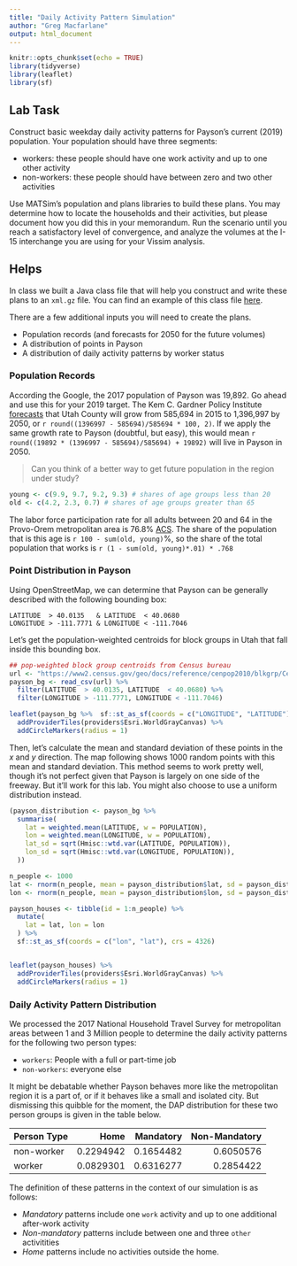 ```yaml
---
title: "Daily Activity Pattern Simulation"
author: "Greg Macfarlane"
output: html_document
---
```


```r
knitr::opts_chunk$set(echo = TRUE)
library(tidyverse)
library(leaflet)
library(sf)
```

## Lab Task
Construct basic weekday daily activity patterns for Payson's current (2019) population. Your population should have three segments:

  - workers: these people should have one work activity and up to one other activity
  - non-workers: these people should have between zero and two other activities
  
Use MATSim's population and plans libraries to build these plans. You may
determine how to locate the households and their activities, but please document
how you did this in your memorandum. Run the scenario until you reach a
satisfactory level of convergence, and analyze the volumes at the I-15
interchange you are using for your Vissim analysis.


## Helps

In class we built a Java class file that will help you construct and write these
plans to an `xml.gz` file. You can find an example of this class file 
[here](materials/PlansMaker.java).

There are a few additional inputs you will need to create the plans. 

  - Population records (and forecasts for 2050 for the future volumes)
  - A distribution of points in Payson
  - A distribution of daily activity patterns by worker status
  
### Population Records
According the Google, the 2017 population of Payson was 19,892. Go ahead and 
use this for your 2019 target. The Kem C. Gardner Policy Institute 
[forecasts](https://gardner.utah.edu/wp-content/uploads/Projections-Brief-Final.pdf)
that Utah County will grow from 585,694 in 2015 to 1,396,997 by 2050, or 
`r round((1396997 - 585694)/585694 * 100, 2)`. If we apply the same growth rate
to Payson (doubtful, but easy), this would mean `r round((19892 * (1396997 - 585694)/585694) + 19892)`
will live in Payson in 2050.

> Can you think of a better way to get future population in the region under
study?

```r
young <- c(9.9, 9.7, 9.2, 9.3) # shares of age groups less than 20
old <- c(4.2, 2.3, 0.7) # shares of age groups greater than 65
```

The labor force 
participation rate for all adults between 20 and 64 in the Provo-Orem metropolitan 
area is 76.8% [ACS](https://factfinder.census.gov/bkmk/table/1.0/en/ACS/17_5YR/S2301/312M300US393404962470).
The share of the population that is this age is `r 100 - sum(old, young)`%,
so the share of the total population that works is `r (1 - sum(old, young)*.01) * .768`
  
  
### Point Distribution in Payson
Using OpenStreetMap, we can determine that Payson can be generally described
with the following bounding box:

```
LATITUDE  > 40.0135   & LATITUDE  < 40.0680
LONGITUDE > -111.7771 & LONGITUDE < -111.7046
```

Let's get the population-weighted centroids for block groups in Utah that
fall inside this bounding box.

```r
## pop-weighted block group centroids from Census bureau
url <- "https://www2.census.gov/geo/docs/reference/cenpop2010/blkgrp/CenPop2010_Mean_BG49.txt"
payson_bg <- read_csv(url) %>%
  filter(LATITUDE  > 40.0135, LATITUDE  < 40.0680) %>%
  filter(LONGITUDE > -111.7771, LONGITUDE < -111.7046)
```


```r
leaflet(payson_bg %>%  sf::st_as_sf(coords = c("LONGITUDE", "LATITUDE"), crs = 4326) ) %>%
  addProviderTiles(providers$Esri.WorldGrayCanvas) %>%
  addCircleMarkers(radius = 1)
```

Then, let's calculate the mean and standard deviation of these points
in the $x$ and $y$ direction. The map following shows 1000 random points
with this mean and standard deviation. This method seems to work pretty
well, though it's not perfect given that Payson is largely on one side of the
freeway. But it'll work for this lab. You might also choose to use a uniform
distribution instead.

```r
(payson_distribution <- payson_bg %>%
  summarise(
    lat = weighted.mean(LATITUDE, w = POPULATION),
    lon = weighted.mean(LONGITUDE, w = POPULATION),
    lat_sd = sqrt(Hmisc::wtd.var(LATITUDE, POPULATION)),
    lon_sd = sqrt(Hmisc::wtd.var(LONGITUDE, POPULATION)),
  ))
```

```r
n_people <- 1000
lat <- rnorm(n_people, mean = payson_distribution$lat, sd = payson_distribution$lat_sd)
lon <- rnorm(n_people, mean = payson_distribution$lon, sd = payson_distribution$lon_sd)

payson_houses <- tibble(id = 1:n_people) %>%
  mutate(
    lat = lat, lon = lon
  ) %>%
  sf::st_as_sf(coords = c("lon", "lat"), crs = 4326)


leaflet(payson_houses) %>%
  addProviderTiles(providers$Esri.WorldGrayCanvas) %>%
  addCircleMarkers(radius = 1)
```


### Daily Activity Pattern Distribution

We processed the 2017 National Household Travel Survey for metropolitan areas
between 1 and 3 Million people to determine the daily activity patterns for
the following two person types:

  - `workers`: People with a full or part-time job
  - `non-workers`: everyone else
  
It might be debatable whether Payson behaves more like the metropolitan region
it is a part of, or if it behaves like a small and isolated city. But dismissing
this quibble for the moment, the DAP distribution for these two person groups is 
given in the table below.

|Person Type |   Home   | Mandatory|Non-Mandatory|
|:-----------|---------:|---------:|---------:|
|non-worker  | 0.2294942| 0.1654482| 0.6050576|
|worker      | 0.0829301| 0.6316277| 0.2854422|


The definition of these patterns in the context of our simulation is as follows:

  - *Mandatory* patterns include one `work` activity and up to one additional
  after-work activity
  - *Non-mandatory* patterns include between one and three `other` activitities
  - *Home* patterns include no activities outside the home.



